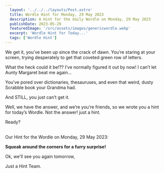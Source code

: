 ```yaml
---
  layout: '../../../layouts/Post.astro'
  title: Wordle Hint for Monday, 29 May 2023
  description: A Hint for the daily Wordle on Monday, 29 May 2023
  publishDate: 2023-05-29
  featuredImage: '/src/assets/images/genericwordle.webp'
  excerpt: 'Wordle Hint for Today...'
  tags: ['Wordle Hint']
---
```


  We get it, you’ve been up since the crack of dawn. You’re staring at your screen, trying desperately to get that coveted green row of letters. 

  What the heck could it be!??
  I’ve normally figured it out by now!
  I can’t let Aunty Margaret beat me again… 

  You’ve pored over dictionaries, thesauruses, and even that weird, dusty Scrabble book your Grandma had.

  And STILL, you just can’t get it. 

  Well, we have the answer, and we’re you’re friends, so we wrote you a hint for today’s Wordle.
  Not the answer! just a hint. 

  Ready?<br /><br />

  Our Hint for the Wordle on Monday, 29 May 2023:

  **Squeak around the corners for a furry surprise!**

  Ok, we'll see you again tomorrow, 

  Just a Hint Team.
  